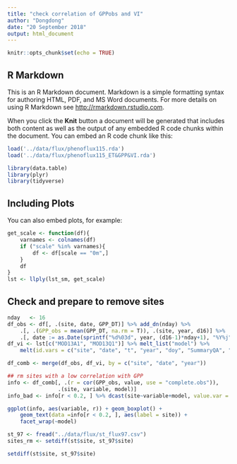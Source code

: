```yaml
---
title: "check correlation of GPPobs and VI"
author: "Dongdong"
date: "20 September 2018"
output: html_document
---
```


```r
knitr::opts_chunk$set(echo = TRUE)
```

## R Markdown

This is an R Markdown document. Markdown is a simple formatting syntax for authoring HTML, PDF, and MS Word documents. For more details on using R Markdown see <http://rmarkdown.rstudio.com>.

When you click the **Knit** button a document will be generated that includes both content as well as the output of any embedded R code chunks within the document. You can embed an R code chunk like this:

```r
load('../data/flux/phenoflux115.rda')
load('../data/flux/phenoflux115_ET&GPP&VI.rda')

library(data.table)
library(plyr)
library(tidyverse)
```

## Including Plots   
You can also embed plots, for example:

```r

get_scale <- function(df){
    varnames <- colnames(df)
    if ("scale" %in% varnames){
        df <- df[scale == "0m",]
    }
    df
}
lst <- llply(lst_sm, get_scale)
```

## Check and prepare to remove sites
```r
nday   <- 16
df_obs <- df[, .(site, date, GPP_DT)] %>% add_dn(nday) %>% 
    .[, .(GPP_obs = mean(GPP_DT, na.rm = T)), .(site, year, d16)] %>%
    .[, date := as.Date(sprintf("%d%03d", year, (d16-1)*nday+1), "%Y%j")]
df_vi <- lst[c("MOD13A1", "MOD13Q1")] %>% melt_list("model") %>% 
    melt(id.vars = c("site", "date", "t", "year", "doy", "SummaryQA", "model"), c("NDVI", "EVI"))

df_comb <- merge(df_obs, df_vi, by = c("site", "date", "year"))

## rm sites with a low correlation with GPP
info <- df_comb[, .(r = cor(GPP_obs, value, use = "complete.obs")), 
                .(site, variable, model)]
info_bad <- info[r < 0.2, ] %>% dcast(site~variable+model, value.var = "r")

ggplot(info, aes(variable, r)) + geom_boxplot() + 
    geom_text(data =info[r < 0.2, ], aes(label = site)) + 
    facet_wrap(~model)
```

```r
st_97 <- fread("../data/flux/st_flux97.csv")
sites_rm <- setdiff(st$site, st_97$site)

setdiff(st$site, st_97$site)
```
